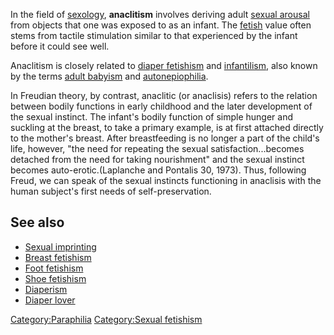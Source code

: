 {{Unreferenced|date=June 2006}} 
In the field of [[sexology]], '''anaclitism''' involves deriving adult [[sexual arousal]] from objects that one was exposed to as an infant. {{Fact|date=March 2007}} The [[Sexual fetishism|fetish]] value often stems from tactile stimulation similar to that experienced by the infant before it could see well.

Anaclitism is closely related to [[diaper fetishism]] and [[infantilism]], also known by the terms [[adult baby]]ism and [[autonepiophilia]].

In Freudian theory, by contrast, anaclitic (or anaclisis) refers to the relation between bodily functions in early childhood and the later development of the sexual instinct.  The infant's bodily function of simple hunger and suckling at the breast, to take a primary example, is at first attached directly to the mother's breast.  After breastfeeding is no longer a part of the child's life, however, "the need for repeating the sexual satisfaction...becomes detached from the need for taking nourishment" and the sexual instinct becomes auto-erotic.(Laplanche and Pontalis 30, 1973).  Thus, following Freud, we can speak of the sexual instincts functioning in anaclisis with the human subject's first needs of self-preservation.

== See also ==
* [[Sexual imprinting]]
* [[Breast fetishism]]
* [[Foot fetishism]]
* [[Shoe fetishism]]
* [[Diaperism]]
* [[Diaper lover]]

{{Paraphilia}}

[[Category:Paraphilia]]
[[Category:Sexual fetishism]]


{{sex-stub}}